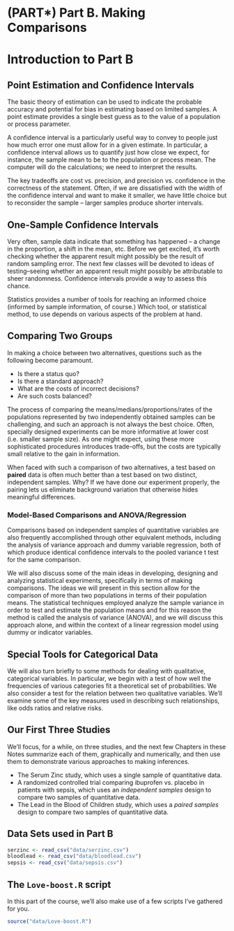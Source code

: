# (PART\*) Part B. Making Comparisons {-}

# Introduction to Part B

## Point Estimation and Confidence Intervals

The basic theory of estimation can be used to indicate the probable accuracy and potential for bias in estimating based on limited samples.  A point estimate provides a single best guess as to the value of a population or process parameter.

A confidence interval is a particularly useful way to convey to people just how much error one must allow for in a given estimate.  In particular, a confidence interval allows us to quantify just how close we expect, for instance, the sample mean to be to the population or process mean.  The computer will do the calculations; we need to interpret the results.

The key tradeoffs are cost vs. precision, and precision vs. confidence in the correctness of the statement.  Often, if we are dissatisfied with the width of the confidence interval and want to make it smaller, we have little choice but to reconsider the sample -- larger samples produce shorter intervals.  

## One-Sample Confidence Intervals

Very often, sample data indicate that something has happened -- a change in the proportion, a shift in the mean, etc.  Before we get excited, it's worth checking whether the apparent result might possibly be the result of random sampling error.  The next few classes will be devoted to ideas of testing--seeing whether an apparent result might possibly be attributable to sheer randomness.  Confidence intervals provide a way to assess this chance. 

Statistics provides a number of tools for reaching an informed choice (informed by sample information, of course.)  Which tool, or statistical method, to use depends on various aspects of the problem at hand. 

## Comparing Two Groups

In making a choice between two alternatives, questions such as the following become paramount.

- Is there a status quo?
- Is there a standard approach?
- What are the costs of incorrect decisions?
- Are such costs balanced?

The process of comparing the means/medians/proportions/rates of the populations represented by two independently obtained samples can be challenging, and such an approach is not always the best choice.  Often, specially designed experiments can be more informative at lower cost (i.e. smaller sample size).  As one might expect, using these more sophisticated procedures introduces trade-offs, but the costs are typically small relative to the gain in information.

When faced with such a comparison of two alternatives, a test based on **paired** data is often much better than a test based on two distinct, independent samples.  Why?  If we have done our experiment properly, the pairing lets us eliminate background variation that otherwise hides meaningful differences.

### Model-Based Comparisons and ANOVA/Regression

Comparisons based on independent samples of quantitative variables are also frequently accomplished through other equivalent methods, including the analysis of variance approach and dummy variable regression, both of which produce  identical confidence intervals to the pooled variance t test for the same comparison.

We will also discuss some of the main ideas in developing, designing and analyzing statistical experiments, specifically in terms of making comparisons. The ideas we will present in this section allow for the comparison of more than two populations in terms of their population means.  The statistical techniques employed analyze the sample variance in order to test and estimate the population means and for this reason the method is called the analysis of variance (ANOVA), and we will discuss this approach alone, and within the context of a linear regression model using dummy or indicator variables.

## Special Tools for Categorical Data

We will also turn briefly to some methods for dealing with qualitative, categorical variables.  In particular, we begin with a test of how well the frequencies of various categories fit a theoretical set of probabilities.  We also consider a test for the relation between two qualitative variables. We'll examine some of the key measures used in describing such relationships, like odds ratios and relative risks.

## Our First Three Studies

We'll focus, for a while, on three studies, and the next few Chapters in these Notes summarize each of them, graphically and numerically, and then use them to demonstrate various approaches to making inferences.

- The Serum Zinc study, which uses a single sample of quantitative data.
- A randomized controlled trial comparing ibuprofen vs. placebo in patients with sepsis, which uses an *independent samples* design to compare two samples of quantitative data.
- The Lead in the Blood of Children study, which uses a *paired samples* design to compare two samples of quantitative data.

## Data Sets used in Part B

```r
serzinc <- read_csv("data/serzinc.csv") 
bloodlead <- read_csv("data/bloodlead.csv")
sepsis <- read_csv("data/sepsis.csv")
```

## The `Love-boost.R` script

In this part of the course, we'll also make use of a few scripts I've gathered for you.

```r
source("data/Love-boost.R")
```


